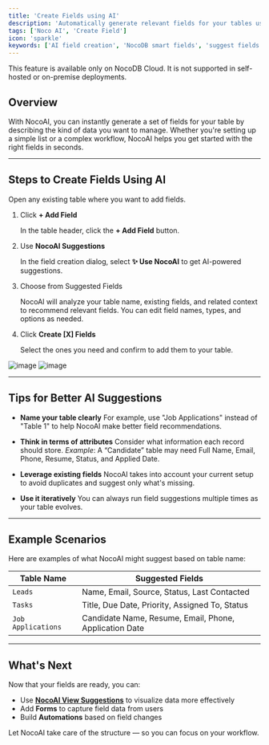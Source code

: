 ```yaml
---
title: 'Create Fields using AI'
description: 'Automatically generate relevant fields for your tables using NocoAI.'
tags: ['Noco AI', 'Create Field']
icon: 'sparkle'
keywords: ['AI field creation', 'NocoDB smart fields', 'suggest fields with AI']
---
```


<Callout type="info">This feature is available only on NocoDB Cloud. It is not supported in self-hosted or on-premise deployments.</Callout>

## Overview

With NocoAI, you can instantly generate a set of fields for your table by describing the kind of data you want to manage. Whether you're setting up a simple list or a complex workflow, NocoAI helps you get started with the right fields in seconds.

---

## Steps to Create Fields Using AI

Open any existing table where you want to add fields.

1. Click **+ Add Field**

   In the table header, click the **+ Add Field** button.

2. Use **NocoAI Suggestions**

   In the field creation dialog, select **✨ Use NocoAI** to get AI-powered suggestions.

3. Choose from Suggested Fields

   NocoAI will analyze your table name, existing fields, and related context to recommend relevant fields. You can edit field names, types, and options as needed.

4. Click **Create [X] Fields**

   Select the ones you need and confirm to add them to your table.

![image](/img/v2/noco-ai/create-field-1.png)
![image](/img/v2/noco-ai/create-field-2.png)

---

## Tips for Better AI Suggestions

- **Name your table clearly**
  For example, use "Job Applications" instead of "Table 1" to help NocoAI make better field recommendations.

- **Think in terms of attributes**
  Consider what information each record should store.
  _Example_: A “Candidate” table may need Full Name, Email, Phone, Resume, Status, and Applied Date.

- **Leverage existing fields**
  NocoAI takes into account your current setup to avoid duplicates and suggest only what's missing.

- **Use it iteratively**
  You can always run field suggestions multiple times as your table evolves.

---

## Example Scenarios

Here are examples of what NocoAI might suggest based on table name:

| Table Name         | Suggested Fields                                       |
|--------------------|--------------------------------------------------------|
| `Leads`            | Name, Email, Source, Status, Last Contacted            |
| `Tasks`            | Title, Due Date, Priority, Assigned To, Status         |
| `Job Applications` | Candidate Name, Resume, Email, Phone, Application Date |

---

## What's Next

Now that your fields are ready, you can:

- Use **[NocoAI View Suggestions](/docs/product-docs/noco-ai/create-view)** to visualize data more effectively
- Add **Forms** to capture field data from users
- Build **Automations** based on field changes

Let NocoAI take care of the structure — so you can focus on your workflow.
